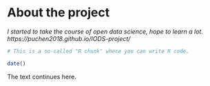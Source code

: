 
# About the project

*I started to take the course of open data science, hope to learn a lot. 
https://puchen2018.github.io/IODS-project/*

```r
# This is a so-called "R chunk" where you can write R code.

date()

```
The text continues here.

